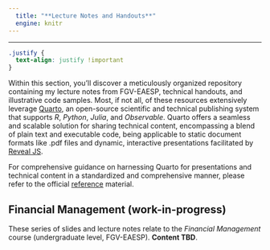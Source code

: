 ```yaml
---
  title: "**Lecture Notes and Handouts**"
  engine: knitr
---
```

---

```css
.justify {
  text-align: justify !important
}
```

::: {.justify}

Within this section, you'll discover a meticulously organized repository containing my lecture notes from FGV-EAESP, technical handouts, and illustrative code samples. Most, if not all, of these resources extensively leverage [Quarto](www.quarto.org), an open-source scientific and technical publishing system that supports *R*, *Python*, *Julia*, and *Observable*. Quarto offers a seamless and scalable solution for sharing technical content, encompassing a blend of plain text and executable code, being applicable to static document formats like .pdf files and dynamic, interactive presentations facilitated by [Reveal JS](https://revealjs.com/).

For comprehensive guidance on harnessing Quarto for presentations and technical content in a standardized and comprehensive manner, please refer to the official [reference](https://quarto.org/docs/reference/) material.
 
## **Financial Management (work-in-progress)**

These series of slides and lecture notes relate to the *Financial Management* course (undergraduate level, FGV-EAESP). **Content TBD**.


:::
